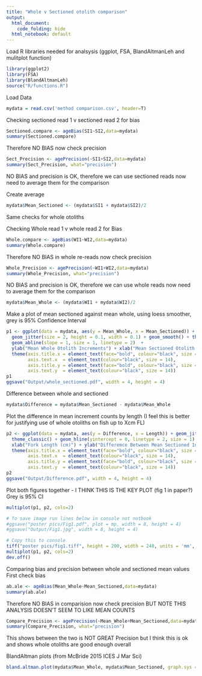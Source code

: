 ---
title: "Whole v Sectioned otolith comparison"
output:
  html_document:
    code_folding: hide
  html_notebook: default
---


Load R libraries needed for analsysis (ggplot, FSA, BlandAltmanLeh and mulitplot function)
```{r warning=FALSE, message=FALSE}
library(ggplot2)
library(FSA)
library(BlandAltmanLeh)
source("R/functions.R")
```

Load Data
```{r}
mydata = read.csv('method comparison.csv', header=T)
```



Checking sectioned read 1 v sectioned read 2 for bias

```{r}
Sectioned.compare <- ageBias(SI1~SI2,data=mydata) 
summary(Sectioned.compare)
```

Therefore NO BIAS now check precision 

```{r}
Sect_Precision <- agePrecision(~SI1+SI2,data=mydata)
summary(Sect_Precision, what="precision")
```
NO BIAS and precision is OK, therefore we can use sectioned reads now need to average them for the comparison

Create average
```{r}
mydata$Mean_Sectioned <- (mydata$SI1 + mydata$SI2)/2
```

Same checks for whole otoliths

Checking Whole read 1 v whole read 2 for Bias
```{r}
Whole.compare <- ageBias(WI1~WI2,data=mydata) 
summary(Whole.compare)
```

Therefore NO BIAS in whole re-reads now check precision 

```{r}
Whole_Precision <- agePrecision(~WI1+WI2,data=mydata)
summary(Whole_Precision, what="precision")
```

NO BIAS and precision is OK, therefore we can use whole reads now need to average them for the comparison
```{r}
mydata$Mean_Whole <- (mydata$WI1 + mydata$WI2)/2
```


Make a plot of mean sectioned against mean whole, using loess smoother, grey is 95% Confidence Interval
```{r message=FALSE}
p1 <- ggplot(data = mydata, aes(y = Mean_Whole, x = Mean_Sectioned)) + 
  geom_jitter(size = 2, height = 0.1, width = 0.1) + geom_smooth() + theme_classic() + 
  geom_abline(slope = 1, size = 1, linetype = 2)  +
  ylab("Mean Whole Otolith Increments") + xlab("Mean Sectioned Otolith Increments") +
  theme(axis.title.x = element_text(face="bold", colour="black", size = 20),
        axis.text.x  = element_text(colour="black", size = 14), 
        axis.title.y = element_text(face="bold", colour="black", size = 20),
        axis.text.y  = element_text(colour="black", size = 14))
p1
ggsave("Output/whole_sectioned.pdf", width = 4, height = 4)
```

Difference between whole and sectioned
```{r}
mydata$Difference = mydata$Mean_Sectioned - mydata$Mean_Whole
```

Plot the difference in mean increment counts by length 
(I feel this is better for justifying use of whole otoliths on fish up to Xcm FL)
```{r message=FALSE}
p2 <- ggplot(data = mydata, aes(y = Difference, x = Length)) + geom_jitter(size = 2,height = 0.1) + geom_smooth() + 
  theme_classic() + geom_hline(yintercept = 0, linetype = 2, size = 1) + 
  xlab("Fork Length (cm)") + ylab("Differemce Between Mean Sectioned Increments \nand Mean Whole Increments") +
  theme(axis.title.x = element_text(face="bold", colour="black", size = 20),
        axis.text.x  = element_text(colour="black", size = 14), 
        axis.title.y = element_text(face="bold", colour="black", size = 20),
        axis.text.y  = element_text(colour="black", size = 14))
p2
ggsave("Output/Difference.pdf", width = 4, height = 4)
```

Plot both figures together - I THINK THIS IS THE KEY PLOT (fig 1 in paper?)
Grey is 95% CI
```{r message=FALSE}
multiplot(p1, p2, cols=2)

# To save image run lines below in console not notbook
#ggsave("poster pics/Fig1.pdf", plot = mp, width = 8, height = 4)
#ggsave("Output/Fig1.jpg", width = 8, height = 4)
```

```{r}
# Copy this to console
tiff("poster pics/fig1.tiff", height = 200, width = 240, units = 'mm', res = 300)
multiplot(p1, p2, cols=2)
dev.off()
```


Comparing bias and precision between whole and sectioned mean values
First check bias
```{r}
ab.ale <- ageBias(Mean_Whole~Mean_Sectioned,data=mydata) 
summary(ab.ale)
```

Therefore NO BIAS in comparision now check precision BUT NOTE THIS ANALYSIS DOESN'T SEEM TO LIKE MEAN COUNTS

```{r}
Compare_Precision <- agePrecision(~Mean_Whole+Mean_Sectioned,data=mydata)
summary(Compare_Precision, what="precision")
```
This shows between the two is NOT GREAT Precision but I think this is ok and shows whole otoliths are good enough overall


BlandAltman plots (from McBride 2015 ICES J Mar Sci)
```{r message=FALSE}
bland.altman.plot(mydata$Mean_Whole, mydata$Mean_Sectioned, graph.sys = "ggplot2", geom_count = TRUE) + geom_smooth()
```

